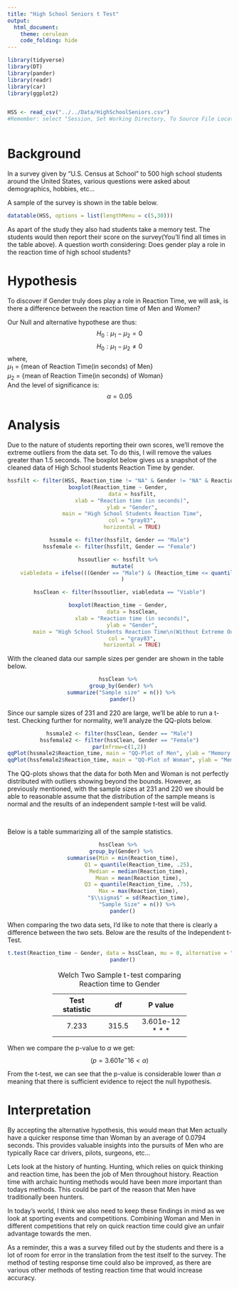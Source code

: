 ```yaml
---
title: "High School Seniors t Test"
output: 
  html_document:
    theme: cerulean
    code_folding: hide
---
```


```r
library(tidyverse)
library(DT)
library(pander)
library(readr)
library(car)
library(ggplot2)


HSS <- read_csv("../../Data/HighSchoolSeniors.csv")
#Remember: select "Session, Set Working Directory, To Source File Location", and then play this R-chunk into your console to read the HSS data into R. 



```

<h1>Background</h1>
In a survey given by "U.S. Census at School" to 500 high school students around the United States, various questions were asked about demographics, hobbies, etc... 

A sample of the survey is shown in the table below. 
```r
datatable(HSS, options = list(lengthMenu = c(5,30)))
```

As apart of the study they also had students take a memory test. The students would then report their score on the survey(You'll find all times in the table above). A question worth considering: Does gender play a role in the reaction time of high school students? 

<h1>Hypothesis</h1>

To discover if Gender truly does play a role in Reaction Time, we will ask, is there a difference between the reaction time of Men and Women? 

Our Null and alternative hypothese are thus:
$$
H_0: \mu_1 - \mu_2 = 0
$$
$$
H_0: \mu_1 - \mu_2 \ne 0
$$
where,<br />
$\mu_1$ = {mean of Reaction Time(in seconds) of Men}<br />
$\mu_2$ = {mean of Reaction Time(in seconds) of Woman}<br />
And the level of significance is:
$$
\alpha = 0.05
$$

<h1>Analysis</h1>

Due to the nature of students reporting their own scores, we'll remove the extreme outliers from the data set. To do this, I will remove the values greater than 1.5 seconds. The boxplot below gives us a snapshot of the  cleaned data of High School students Reaction Time by gender.

<center>
```R
hssfilt <- filter(HSS, Reaction_time != "NA" & Gender != "NA" & Reaction_time < 1.5)
boxplot(Reaction_time ~ Gender, 
        data = hssfilt,
        xlab = "Reaction time (in seconds)",
        ylab = "Gender",
        main = "High School Students Reaction Time",
        col = "gray83",
        horizontal = TRUE)
```
</center>

<center>
```R
hssmale <- filter(hssfilt, Gender == "Male")
hssfemale <- filter(hssfilt, Gender == "Female")

hssoutlier <- hssfilt %>% 
  mutate(
    viabledata = ifelse(((Gender == "Male") & (Reaction_time <= quantile(hssmale$Reaction_time, 1)) & (Reaction_time >= quantile(hssmale$Reaction_time, .00))), "Viable", ifelse(((Gender == "Female") & (Reaction_time <= quantile(hssfemale$Reaction_time, 1)) & (Reaction_time >= quantile(hssfemale$Reaction_time, .00))), "Viable", "Not Viable"))
  )

hssClean <- filter(hssoutlier, viabledata == "Viable")

boxplot(Reaction_time ~ Gender, 
        data = hssClean,
        xlab = "Reaction time (in seconds)",
        ylab = "Gender",
        main = "High School Students Reaction Time\n(Without Extreme Outliers)",
        col = "gray83",
        horizontal = TRUE)
```
</center>

With the cleaned data our sample sizes per gender are shown in the table below.

<center>
```r
hssClean %>% 
  group_by(Gender) %>% 
  summarize("Sample size" = n()) %>% 
  pander()
```
</center>

Since our sample sizes of 231 and 220 are large, we'll be able to run a t-test. Checking further for normality, we'll analyze the QQ-plots below. 

<center>
```R
hssmale2 <- filter(hssClean, Gender == "Male")
hssfemale2 <- filter(hssClean, Gender == "Female")
par(mfrow=c(1,2))
qqPlot(hssmale2$Reaction_time, main = "QQ-Plot of Men", ylab = "Memory scores(in seconds)",pch=19)
qqPlot(hssfemale2$Reaction_time, main = "QQ-Plot of Woman", ylab = "Memory scores(in seconds)",pch=19)
```
</center>

The QQ-plots shows that the data for both Men and Woman is not perfectly distributed with outliers showing beyond the bounds. However, as previously mentioned, with the sample sizes at 231 and 220 we should be able to reasonable assume that the distribution of the sample means is normal and the results of an independent sample t-test will be valid.

<br />

Below is a table summarizing all of the sample statistics. 
<center>
```R
hssClean %>% 
  group_by(Gender) %>% 
  summarise(Min = min(Reaction_time),
            Q1 = quantile(Reaction_time, .25),
            Median = median(Reaction_time),
            Mean = mean(Reaction_time),
            Q3 = quantile(Reaction_time, .75),
            Max = max(Reaction_time),
            "$\\sigma$" = sd(Reaction_time),
            "Sample Size" = n()) %>% 
  pander()
```
</center>
When comparing the two data sets, I'd like to note that there is clearly a difference between the two sets. Below are the results of the Independent t-Test. 

<center>
```r

t.test(Reaction_time ~ Gender, data = hssClean, mu = 0, alternative = "two.sided", conf.level = .95) %>% 
  pander()
```

------------------------------------------
 Test statistic    df         P value        
---------------- ------- -----------------
     7.233        315.5   3.601e-12 * * *              
------------------------------------------

Table: Welch Two Sample t-test comparing Reaction time to Gender

 


</center>
When we compare the p-value to $\alpha$ we get:
<center>
$$(p = 3.601e^-16 < \alpha) $$
</center>

From the t-test, we can see that the p-value is considerable lower than $\alpha$ meaning that there is sufficient evidence to reject the null hypothesis. 

<h1>Interpretation</h1>

By accepting the alternative hypothesis, this would mean that Men actually have a quicker response time than Woman by an average of 0.0794 seconds. This provides valuable insights into the pursuits of Men who are typically Race car drivers, pilots, surgeons, etc... 

Lets look at the history of hunting. Hunting, which relies on quick thinking and reaction time, has been the job of Men throughout history. Reaction time with archaic hunting methods would have been more important than todays methods. This could be part of the reason that Men have traditionally been hunters. 

In today's world, I think we also need to keep these findings in mind as we look at sporting events and competitions. Combining Woman and Men in different competitions that rely on quick reaction time could give an unfair advantage towards the men.

As a reminder, this a was a survey filled out by the students and there is a lot of room for error in the translation from the test itself to the survey. The method of testing response time could also be improved, as there are various other methods of testing reaction time that would increase accuracy. 

<!-- Instructions

1. Use the HSS dataset in R to come up with a question that can be answered with a t Test. 

Here is a link to the survey given to the students that participated in the study:
https://ww2.amstat.org/censusatschool/pdfs/C@SQuestionnaire.pdf
(Use the link to learn about what each column of data in the data set represents.)

2. Establish why your question is interesting and rephrase the question using a statistical "null" and "alternative" hypothesis. (Hint, see the "Math 325 Notebook -> R Help -> R-Markdown Hints" page of your textbook for instructions on how to write mathematical hypotheses.)

3. Clearly answer your question using statistics. Be sure to compute a p-value and provide supporting numerical and graphical summaries.

Note: you can create "groups" from the data in many ways. For example, suppose you wanted to create a variable that grouped people according to whether they thought recycling was more important than conserving water. You could do this by:

```r
HSS <- HSS %>%
  mutate(recycling_than_water = ifelse(Importance_recycling_rubbish >	Importance_conserving_water, "Recycling More Important", "Water Conservation More Important"))
```

-->


